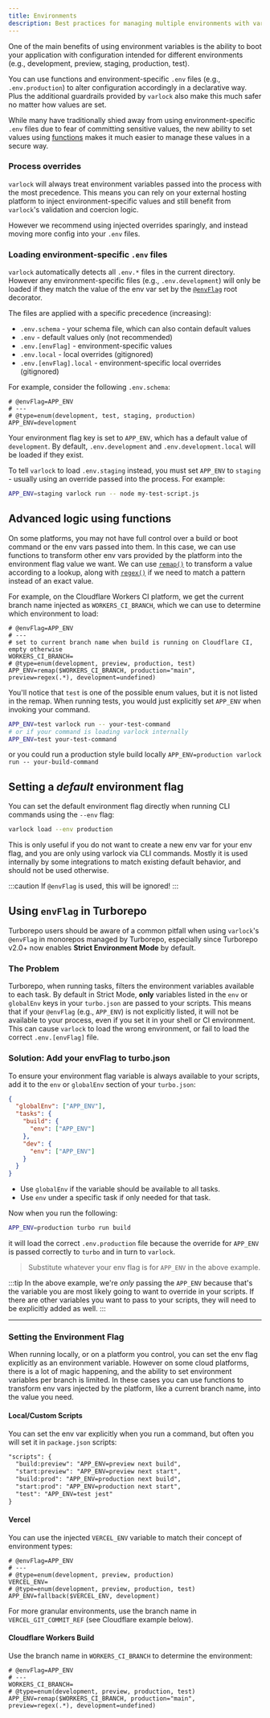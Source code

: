 ```yaml
---
title: Environments
description: Best practices for managing multiple environments with varlock
---
```


One of the main benefits of using environment variables is the ability to boot your application with configuration intended for different environments (e.g., development, preview, staging, production, test).

You can use functions and environment-specific `.env` files (e.g., `.env.production`) to alter configuration accordingly in a declarative way. Plus the additional guardrails provided by `varlock` also make this much safer no matter how values are set.

While many have traditionally shied away from using environment-specific `.env` files due to fear of committing sensitive values, the new ability to set values using [functions](/reference/functions) makes it much easier to manage these values in a secure way.


### Process overrides
`varlock` will always treat environment variables passed into the process with the most precedence. This means you can rely on your external hosting platform to inject environment-specific values and still benefit from `varlock`'s validation and coercion logic.

However we recommend using injected overrides sparingly, and instead moving more config into your `.env` files.


### Loading environment-specific `.env` files

`varlock` automatically detects all `.env.*` files in the current directory. However any environment-specific files (e.g., `.env.development`) will only be loaded if they match the value of the env var set by the [`@envFlag`](/reference/root-decorators/#envflag) root decorator.

The files are applied with a specific precedence (increasing):
- `.env.schema` - your schema file, which can also contain default values
- `.env` - default values only (not recommended)
- `.env.[envFlag]` - environment-specific values
- `.env.local` - local overrides (gitignored)
- `.env.[envFlag].local` - environment-specific local overrides (gitignored)

For example, consider the following `.env.schema`:
```env-spec title=".env.schema"
# @envFlag=APP_ENV
# ---
# @type=enum(development, test, staging, production)
APP_ENV=development
```

Your environment flag key is set to `APP_ENV`, which has a default value of `development`. By default, `.env.development` and `.env.development.local` will be loaded if they exist.

To tell `varlock` to load `.env.staging` instead, you must set `APP_ENV` to `staging` - usually using an override passed into the process. For example:

```bash
APP_ENV=staging varlock run -- node my-test-script.js
```

## Advanced logic using functions

On some platforms, you may not have full control over a build or boot command or the env vars passed into them.
In this case, we can use functions to transform other env vars provided by the platform into the environment flag value we want.
We can use [`remap()`](/reference/functions#remap) to transform a value according to a lookup, along with [`regex()`](/reference/functions#regex) if we need to match a pattern instead of an exact value.

For example, on the Cloudflare Workers CI platform, we get the current branch name injected as `WORKERS_CI_BRANCH`, which we can use to determine which environment to load:

```env-spec title=".env.schema"
# @envFlag=APP_ENV
# ---
# set to current branch name when build is running on Cloudflare CI, empty otherwise
WORKERS_CI_BRANCH=
# @type=enum(development, preview, production, test)
APP_ENV=remap($WORKERS_CI_BRANCH, production="main", preview=regex(.*), development=undefined)
```

You'll notice that `test` is one of the possible enum values, but it is not listed in the remap.
When running tests, you would just explicitly set `APP_ENV` when invoking your command.

```bash
APP_ENV=test varlock run -- your-test-command
# or if your command is loading varlock internally
APP_ENV=test your-test-command
```

or you could run a production style build locally `APP_ENV=production varlock run -- your-build-command`

## Setting a _default_ environment flag

You can set the default environment flag directly when running CLI commands using the `--env` flag:

```bash
varlock load --env production
```

This is only useful if you do not want to create a new env var for your env flag, and you are only using varlock via CLI commands. 
Mostly it is used internally by some integrations to match existing default behavior, and should not be used otherwise.

:::caution
If `@envFlag` is used, this will be ignored!
:::

## Using `envFlag` in Turborepo

Turborepo users should be aware of a common pitfall when using `varlock`'s `@envFlag` in monorepos managed by Turborepo, especially since Turborepo v2.0+ now enables **Strict Environment Mode** by default.

### The Problem

Turborepo, when running tasks, filters the environment variables available to each task. By default in Strict Mode, **only** variables listed in the `env` or `globalEnv` keys in your `turbo.json` are passed to your scripts. This means that if your `@envFlag` (e.g., `APP_ENV`) is not explicitly listed, it will not be available to your process, even if you set it in your shell or CI environment. This can cause `varlock` to load the wrong environment, or fail to load the correct `.env.[envFlag]` file.

### Solution: Add your envFlag to turbo.json

To ensure your environment flag variable is always available to your scripts, add it to the `env` or `globalEnv` section of your `turbo.json`:

```json title="turbo.json"
{
  "globalEnv": ["APP_ENV"],
  "tasks": {
    "build": {
      "env": ["APP_ENV"]
    },
    "dev": {
      "env": ["APP_ENV"]
    }
  }
}
```

- Use `globalEnv` if the variable should be available to all tasks.
- Use `env` under a specific task if only needed for that task.

Now when you run the following: 

```bash
APP_ENV=production turbo run build
```

it will load the correct `.env.production` file because the override for `APP_ENV` is passed correctly to `turbo` and in turn to `varlock`.

> Substitute whatever your env flag is for `APP_ENV` in the above example.

:::tip
In the above example, we're _only_ passing the `APP_ENV` because that's the variable you are most likely going to want to override in your scripts. If there are other variables you want to pass to your scripts, they will need to be explicitly added as well.
:::



---

### Setting the Environment Flag

When running locally, or on a platform you control, you can set the env flag explicitly as an environment variable. However on some cloud platforms, there is a lot of magic happening, and the ability to set environment variables per branch is limited. In these cases you can use functions to transform env vars injected by the platform, like a current branch name, into the value you need.

#### Local/Custom Scripts

You can set the env var explicitly when you run a command, but often you will set it in `package.json` scripts:

```diff lang="json" title="package.json" add=/APP_ENV=[a-z]+/
"scripts": {
  "build:preview": "APP_ENV=preview next build",
  "start:preview": "APP_ENV=preview next start",
  "build:prod": "APP_ENV=production next build",
  "start:prod": "APP_ENV=production next start",
  "test": "APP_ENV=test jest"
}
```

#### Vercel

You can use the injected `VERCEL_ENV` variable to match their concept of environment types:

```env-spec title=".env.schema"
# @envFlag=APP_ENV
# ---
# @type=enum(development, preview, production)
VERCEL_ENV=
# @type=enum(development, preview, production, test)
APP_ENV=fallback($VERCEL_ENV, development)
```

For more granular environments, use the branch name in `VERCEL_GIT_COMMIT_REF` (see Cloudflare example below).

#### Cloudflare Workers Build

Use the branch name in `WORKERS_CI_BRANCH` to determine the environment:

```env-spec title=".env.schema"
# @envFlag=APP_ENV
# ---
WORKERS_CI_BRANCH=
# @type=enum(development, preview, production, test)
APP_ENV=remap($WORKERS_CI_BRANCH, production="main", preview=regex(.*), development=undefined)
```

